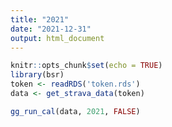```yaml
---
title: "2021"
date: "2021-12-31"
output: html_document
---
```


```r
knitr::opts_chunk$set(echo = TRUE)
library(bsr)
token <- readRDS('token.rds')
data <- get_strava_data(token)
```


```r
gg_run_cal(data, 2021, FALSE)
```


